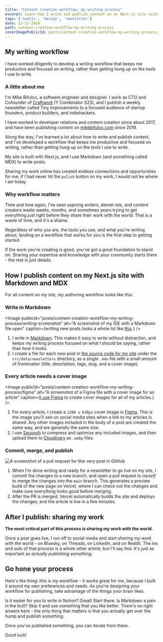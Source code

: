 ```yaml
---
title: "Content creation workflow: my writing process"
excerpt: Learn how I write and publish content on my Next.js site using Markdown and MDX, and a custom content creation workflow.
tags: ['nextjs', 'design', 'newsletter']
date: 12-22-2024
path: content-creation-workflow-my-writing-process
coverImagePublicId: posts/content-creation-workflow-my-writing-process/cover
---
```


## My writing workflow
I have worked diligently to develop a writing workflow that keeps me productive and focused on writing, rather than getting hung up on the tools I use to write.

### A little about me

I'm Mike Bifulco, a software engineer and designer. I work as CTO and Cofounder of [Craftwork](https://craftwork.com) (Y Combinator S23), and I publish a weekly newsletter called Tiny Improvements to a focused audience of startup founders, product builders, and indiehackers.

I have worked in developer relations and content creation since about 2017, and have been publishing content on [mikebifulco.com](https://mikebifulco.com) since 2019.

Along the way, I've learned a lot about how to write and publish content, and I've developed a workflow that keeps me productive and focused on writing, rather than getting hung up on the tools I use to write.

My site is built with Next.js, and I use Markdown (and something called MDX) to write posts.

Sharing my work online has created endless connections and opportunities for me; if I had never hit the `pulish` button on my work, I would not be where I am today.

### Why workflow matters

Time and time again, I've seen aspiring writers, devrel-ists, and content creators waste weeks, months, and sometimes years trying to get everything _just right_ before they share their work with the world. That is a waste of time, and it's a shame.

Regardless of who you are, the tools you use, and what you're writing about, landing on a workflow that works for you is the first step to getting started.

If the work you're creating is good, you've got a great foundation to stand on. Sharing your expertise and knowledge with your community starts there - the rest is just details.


## How I publish content on my Next.js site with Markdown and MDX

For all content on my site, my authoring workflow looks like this:

### Write in Markdown
<Image
  publicId="posts/content-creation-workflow-my-writing-process/writing-screenshot"
  alt="A screenshot of my IDE with a Markdown file open"
  caption={<span>writing new posts looks a whole lot like <a href="https://mikebifulco.com/posts/self-healing-urls-nextjs-seo">this</a>.</span>}
/>

1. I write in [Markdown](https://daringfireball.net/projects/markdown/). This makes it easy to write without distraction, and keeps my writing process focused on _what_ I should be saying, rather than how it looks.
1. I create a file for each new post in [the source code for my site](https://github.com/mikebifulco/blog) under the `src/data/newsletters` directory, as a single `.mdx` file with a small amount of frontmatter (title, desctiption, tags, slug, and a cover image).


### Every article needs a cover image

<Image
  publicId="posts/content-creation-workflow-my-writing-process/figma"
  alt="A screenshot of a Figma file with a cover image for an article"
  caption={<span><a href="https://mikebifulco.com/newsletter/open-sourcing-my-design-system">I use Figma</a> to create cover images for all of my articles.</span>}
/>

1. For every article, I create a `1200 x 630px` cover image in [Figma](https://mikebifulco.com/newsletter/open-sourcing-my-design-system). This is the image you'll see on social media sites when a link to my articles is shared. Any other images included in the body of a post are created the same way, and are generally the same size.
1. I use [Squoosh](https://squoosh.app) to compress and optimize any included images, and then upload them to [Cloudinary](https://cloudinary.com) as `.webp` files.

### Commit, merge, and publish

<Image
  publicId="posts/content-creation-workflow-my-writing-process/pull-request"
  alt="A screenshot of a pull request for this very post in GitHub"
  caption="This is what a pull request looks like for this very post."
/>

1. When I'm done writing and ready for a newsletter to go live on my site, I commit the changes to a new branch, and open a pull request _to myself_ to merge the changes into the `main` branch. This generates a preview build of the new page on Vercel, where I can check out the changes and make sure everything looks good before merging.
1. After the PR is merged, Vercel automatically builds the site and deploys the changes, and the article is live in a few minutes.

## After I publish: sharing my work
**The most critical part of this process is sharing my work with the world.**

Once a post goes live, I run off to social media and start _sharing my work_ with the world - on Bluesky, on Threads, on LinkedIn, and on Reddit. The ins and outs of that process is a whole other article, but I'll say this: it's just as important as _actually publishing something_.

## Go hone your process

Here's the thing: this is _my_ workflow - it works great for me, because I built it around my own preferences and needs. As you're designing your workflow for publishing, take advantage of the things your brain likes.

Is it easier for you to write in Notion? Great! Start there. Is Markdown a pain in the butt? Skip it and use something that you like better. There's no right anwers here - the only thing that matters is that you actually get over the hump and _publish something_.

Once you've published something, you can iterate from there.

Good luck!
